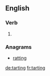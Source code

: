 ==English==

===Verb===
{{head|en}}

# {{present participle of|tart|lang=en}}

===Anagrams===
* [[ratting#English|ratting]]

[[de:tarting]]
[[fr:tarting]]